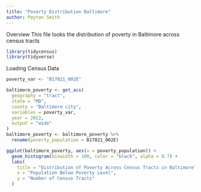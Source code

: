 ---
title: "Poverty Distribution Baltimore"
author: Peyton Smith
---
Overview 
This file looks the distribution of poverty in Baltimore across census tracts
```{r setup}
library(tidycensus)
library(tidyverse)
```

Loading Census Data 
```{r acs-data, echo=FALSE}
poverty_var <- "B17021_002E" 

baltimore_poverty <- get_acs(
  geography = "tract",
  state = "MD",
  county = "Baltimore city",
  variables = poverty_var,
  year = 2022, 
  output = "wide"
)
baltimore_poverty <- baltimore_poverty %>%
  rename(poverty_population = B17021_002E)
```

```{r, echo=False}
ggplot(baltimore_poverty, aes(x = poverty_population)) +
  geom_histogram(binwidth = 100, color = "black", alpha = 0.7) +
  labs(
    title = "Distribution of Poverty Across Census Tracts in Baltimore",
    x = "Population Below Poverty Level",
    y = "Number of Census Tracts"
  ) 
```

